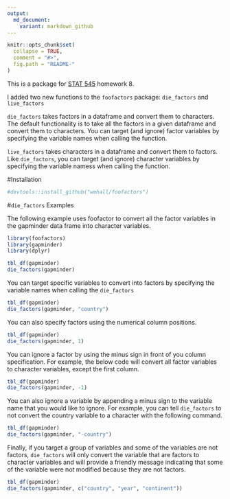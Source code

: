 ```yaml
---
output:
  md_document:
    variant: markdown_github
---
```


<!-- README.md is generated from README.Rmd. Please edit that file -->

```r
knitr::opts_chunk$set(
  collapse = TRUE,
  comment = "#>",
  fig.path = "README-"
)
```

This is a package for [STAT 545](http://stat545-ubc.github.io) homework 8.

I added two new functions to the `foofactors` package: `die_factors` and `live_factors`

`die_factors` takes factors in a dataframe and convert them to characters. The default functionality is to take all the factors in a given dataframe and convert them to characters. You can target (and ignore) factor variables by specifying the variable names when calling the function. 

`live_factors` takes characters in a dataframe and convert them to factors. Like `die_factors`, you can target (and ignore) character variables by specifying the variable namess when calling the function. 

#Installation

```r
#devtools::install_github("wmhall/foofactors")
```

#`die_factors` Examples

The following example uses foofactor to convert all the factor variables in the gapminder data frame into character variables.

```r
library(foofactors)
library(gapminder)
library(dplyr)

tbl_df(gapminder)
die_factors(gapminder)
```

You can target specific variables to convert into factors by specifying the variable names when calling the `die_factors`

```r
tbl_df(gapminder)
die_factors(gapminder, "country")
```

You can also specify factors using the numerical column positions. 

```r
tbl_df(gapminder)
die_factors(gapminder, 1)
```

You can ignore a factor by using the minus sign in front of you column specification. For example, the below code will convert all factor variables to character variables, except the first column. 

```r
tbl_df(gapminder)
die_factors(gapminder, -1)
```

You can also ignore a variable by appending a minus sign to the variable name that you would like to ignore. For example, you can tell `die_factors` to not convert the country variable to a character with the following command.

```r
tbl_df(gapminder)
die_factors(gapminder, "-country")
```

Finally, if you target a group of variables and some of the variables are not factors,  `die_factors` will only convert the variable that are factors to character variables and will provide a friendly message indicating that some of the variable were not modified because they are not factors.

```r
tbl_df(gapminder)
die_factors(gapminder, c("country", "year", "continent"))

```


